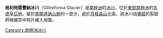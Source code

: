 {{coord|71|57|S|25|33|E|source:GNIS|display=title}}

'''格利特雷豐納冰川'''（Glitrefonna Glacier）是[[南極洲|南極洲]]的[[冰川|冰川]]，位於[[東部南極洲|東部南極洲]]的[[毛德皇后地|毛德皇后地]]，屬於[[南龍達訥山脈|南龍達訥山脈]]的一部分，處於[[貝格森山|貝格森山]]北面，該冰川由[[挪威|挪威]]的製圖師根據空中照片繪入地圖。

{{Antarctica-geo-stub}}
[[Category:南極洲冰川|Category:南極洲冰川]]